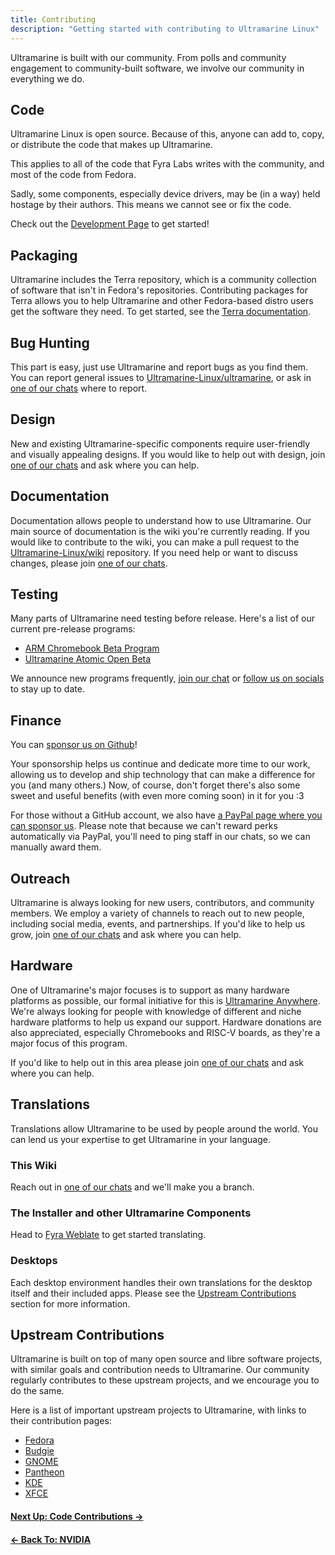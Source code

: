 ```yaml
---
title: Contributing
description: "Getting started with contributing to Ultramarine Linux"
---
```


Ultramarine is built with our community. From polls and community engagement to community-built software, we involve our community in everything we do.

## Code

Ultramarine Linux is open source. Because of this, anyone can add to, copy, or distribute the code that makes up Ultramarine.

This applies to all of the code that Fyra Labs writes with the community, and most of the code from Fedora.

Sadly, some components, especially device drivers, may be (in a way) held hostage by their authors. This means we cannot see or fix the code.

Check out the [Development Page](/en/contributing/hacking) to get started!

## Packaging

Ultramarine includes the Terra repository, which is a community collection of software that isn't in Fedora's repositories. Contributing packages for Terra allows you to help Ultramarine and other Fedora-based distro users get the software they need. To get started, see the [Terra documentation](https://developer.fyralabs.com/terra/contributing).

## Bug Hunting

This part is easy, just use Ultramarine and report bugs as you find them. You can report general issues to [Ultramarine-Linux/ultramarine](https://github.com/Ultramarine-Linux/ultramarine), or ask in [one of our chats] where to report.

## Design

New and existing Ultramarine-specific components require user-friendly and visually appealing designs. If you would like to help out with design, join [one of our chats] and ask where you can help.

## Documentation

Documentation allows people to understand how to use Ultramarine. Our main source of documentation is the wiki you're currently reading. If you would like to contribute to the wiki, you can make a pull request to the [Ultramarine-Linux/wiki](https://github.com/Ultramarine-Linux/wiki) repository. If you need help or want to discuss changes, please join [one of our chats].

## Testing

Many parts of Ultramarine need testing before release. Here's a list of our current pre-release programs:

- [ARM Chromebook Beta Program](/en/chromebook/armbeta)
- [Ultramarine Atomic Open Beta](https://github.com/ultramarine-linux/ostree-config)

We announce new programs frequently, [join our chat] or [follow us on socials] to stay up to date.

## Finance

You can [sponsor us on Github](https://github.com/sponsors/FyraLabs)!

Your sponsorship helps us continue and dedicate more time to our work, allowing us to develop and ship technology that can make a difference for you (and many others.) Now, of course, don't forget there's also some sweet and useful benefits (with even more coming soon) in it for you :3

For those without a GitHub account, we also have [a PayPal page where you can sponsor us](https://www.paypal.com/donate/?hosted_button_id=FE3SHU5U4CL5C). Please note that because we can't reward perks automatically via PayPal, you'll need to ping staff in our chats, so we can manually award them. 

## Outreach

Ultramarine is always looking for new users, contributors, and community members.
We employ a variety of channels to reach out to new people, including social media, events, and partnerships.
If you'd like to help us grow, join [one of our chats] and ask where you can help.

## Hardware

One of Ultramarine's major focuses is to support as many hardware platforms as possible, our formal initiative for this is [Ultramarine Anywhere](/en/hardware/anywhere).
We're always looking for people with knowledge of different and niche hardware platforms to help us expand our support.
Hardware donations are also appreciated, especially Chromebooks and RISC-V boards, as they're a major focus of this program.

If you'd like to help out in this area please join [one of our chats] and ask where you can help.

## Translations

Translations allow Ultramarine to be used by people around the world. You can lend us your expertise to get Ultramarine in your language.

### This Wiki

Reach out in [one of our chats] and we'll make you a branch.

### The Installer and other Ultramarine Components

Head to [Fyra Weblate](https://weblate.fyralabs.com) to get started translating.

### Desktops

Each desktop environment handles their own translations for the desktop itself and their included apps. Please see the [Upstream Contributions](#upstream-contributions) section for more information.

## Upstream Contributions

Ultramarine is built on top of many open source and libre software projects, with similar goals and contribution needs to Ultramarine. Our community regularly contributes to these upstream projects, and we encourage you to do the same.

Here is a list of important upstream projects to Ultramarine, with links to their contribution pages:

- [Fedora](https://docs.fedoraproject.org/en-US/project/join/)
- [Budgie](https://docs.buddiesofbudgie.org/organization/getting-involved/)
- [GNOME](https://welcome.gnome.org/)
- [Pantheon](https://docs.elementary.io/contributor-guide)
- [KDE](https://community.kde.org/Get_Involved)
- [XFCE](https://docs.xfce.org/contribute/start)

[one of our chats]: /en/community/community
[join our chat]: /en/community/community
[follow us on socials]: /en/community/community

#### [Next Up: Code Contributions →](/en/contributing/hacking)

#### [← Back To: NVIDIA](/en/setup/nvidia)
